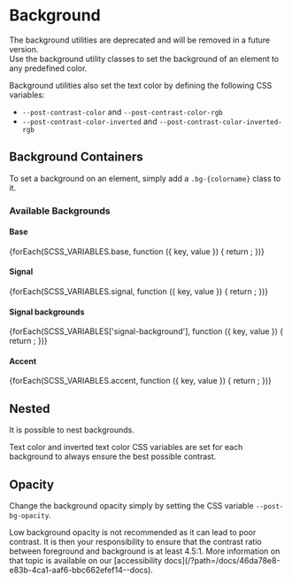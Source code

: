 

<Meta of={BackgroundStories} />

# Background

<PostAlert type="warning">
  The background utilities are deprecated and will be removed in a future version.
</PostAlert>

<div className="lead">
  Use the background utility classes to set the background of an element to any predefined color.
</div>

Background utilities also set the text color by defining the following CSS variables:

- `--post-contrast-color` and `--post-contrast-color-rgb`
- `--post-contrast-color-inverted` and `--post-contrast-color-inverted-rgb`

## Background Containers

To set a background on an element, simply add a `.bg-{colorname}` class to it.

<Canvas of={BackgroundStories.ColoredBackground} sourceState="shown" />

### Available Backgrounds

#### Base

<section className="background-container__section">
  {forEach(SCSS_VARIABLES.base, function ({ key, value }) {
    return <BackgroundContainer key={key} name={key} color={value} />;
  })}
</section>

#### Signal

<section className="background-container__section">
  {forEach(SCSS_VARIABLES.signal, function ({ key, value }) {
    return <BackgroundContainer key={key} name={key} color={value} />;
  })}
</section>

#### Signal backgrounds

<section className="background-container__section">
  {forEach(SCSS_VARIABLES['signal-background'], function ({ key, value }) {
    return <BackgroundContainer key={key} name={key} color={value} />;
  })}
</section>

#### Accent

<section className="background-container__section">
  {forEach(SCSS_VARIABLES.accent, function ({ key, value }) {
    return <BackgroundContainer key={key} name={key} color={value} />;
  })}
</section>

## Nested

It is possible to nest backgrounds.

<div className="alert alert-info alert-md">
  Text color and inverted text color CSS variables are set for each background to always ensure the
  best possible contrast.
</div>

<Canvas of={BackgroundStories.NestedBackgrounds} sourceState="shown" />

## Opacity

Change the background opacity simply by setting the CSS variable `--post-bg-opacity`.

<div className="alert alert-info alert-md">
  Low background opacity is not recommended as it can lead to poor contrast. It is then your
  responsibility to ensure that the contrast ratio between foreground and background is at least
  4.5:1. More information on that topic is available on our [accessibility
  docs](/?path=/docs/46da78e8-e83b-4ca1-aaf6-bbc662efef14--docs).
</div>

<Canvas of={BackgroundStories.TranslucentBackgrounds} sourceState="shown" />

